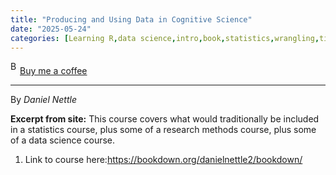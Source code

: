 ```yaml
---
title: "Producing and Using Data in Cognitive Science"
date: "2025-05-24"
categories: [Learning R,data science,intro,book,statistics,wrangling,tidyverse,metaanalysis]
---
```


<link href="https://fonts.googleapis.com/css?family=Cookie" rel="stylesheet"><a class="bmc-button" target="_blank" href="https://www.buymeacoffee.com/JoscelinRocha">![Buy me a coffee](https://cdn.buymeacoffee.com/buttons/bmc-new-btn-logo.svg){alt="Buy me a coffee" width="15" height="21"}Buy me a coffee</a>

------------------------------------------------------------------------

By *Daniel Nettle*

**Excerpt from site:** This course covers what would traditionally be included in a statistics course, plus some of a research methods course, plus some of a data science course.

1.  Link to course here:<https://bookdown.org/danielnettle2/bookdown/>
